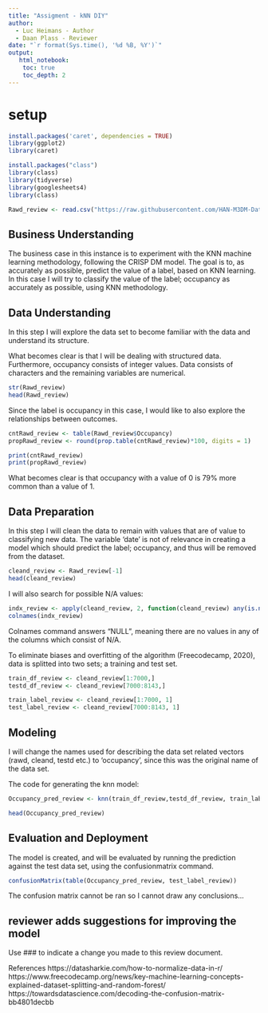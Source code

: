 ```yaml
---
title: "Assigment - kNN DIY"
author:
  - Luc Heimans - Author
  - Daan Plass - Reviewer
date: "`r format(Sys.time(), '%d %B, %Y')`"
output:
   html_notebook:
    toc: true
    toc_depth: 2
---
```


# setup

```r
install.packages('caret', dependencies = TRUE)
library(ggplot2)
library(caret)
```


```r
install.packages("class")
library(class)
library(tidyverse)
library(googlesheets4)
library(class)
```

```r
Rawd_review <- read.csv("https://raw.githubusercontent.com/HAN-M3DM-Data-Mining/assignments/master/datasets/KNN-occupancy.csv")
```

## Business Understanding
The business case in this instance is to experiment with the KNN machine learning methodology, following the CRISP DM model. The goal is to, as accurately as possible, predict the value of a label, based on KNN learning. In this case I will try to classify the value of the label; occupancy as accurately as possible, using KNN methodology.

## Data Understanding
In this step I will explore the data set to become familiar with the data and understand its structure.

What becomes clear is that I will be dealing with structured data. Furthermore, occupancy consists of integer values. Data consists of characters and the remaining variables are numerical.

```r
str(Rawd_review)
head(Rawd_review)
```

Since the label is occupancy in this case, I would like to also explore the relationships between outcomes.

```r
cntRawd_review <- table(Rawd_review$Occupancy)
propRawd_review <- round(prop.table(cntRawd_review)*100, digits = 1)

print(cntRawd_review)
print(propRawd_review)
```

What becomes clear is that occupancy with a value of 0 is 79% more common than a value of 1.

## Data Preparation

In this step I will clean the data to remain with values that are of value to classifying new data.
The variable 'date' is not of relevance in creating a model which should predict the label; occupancy, and thus will be removed from the dataset.

```r
cleand_review <- Rawd_review[-1]
head(cleand_review)
```

I will also search for possible N/A values:

```r
indx_review <- apply(cleand_review, 2, function(cleand_review) any(is.na(cleand_review)))
colnames(indx_review)
```

Colnames command answers "NULL", meaning there are no values in any of the columns which consist of N/A.

To eliminate biases and overfitting of the algorithm (Freecodecamp, 2020), data is splitted into two sets; a training and test set.

```r
train_df_review <- cleand_review[1:7000,]
testd_df_review <- cleand_review[7000:8143,]

train_label_review <- cleand_review[1:7000, 1]
test_label_review <- cleand_review[7000:8143, 1]
```

## Modeling

I will change the names used for describing the data set related vectors (rawd, cleand, testd etc.) to 'occupancy', since this was the original name of the data set.

The code for generating the knn model:

```r

Occupancy_pred_review <- knn(train_df_review,testd_df_review, train_label_review, k= 90) 

head(Occupancy_pred_review)

```

## Evaluation and Deployment
The model is created, and will be evaluated by running the prediction against the test data set, using the confusionmatrix command.

```r

confusionMatrix(table(Occupancy_pred_review, test_label_review)) 

```

The confusion matrix cannot be ran so I cannot draw any conclusions...

## reviewer adds suggestions for improving the model

Use ### to indicate a change you made to this review document.

References
https://datasharkie.com/how-to-normalize-data-in-r/
https://www.freecodecamp.org/news/key-machine-learning-concepts-explained-dataset-splitting-and-random-forest/
https://towardsdatascience.com/decoding-the-confusion-matrix-bb4801decbb